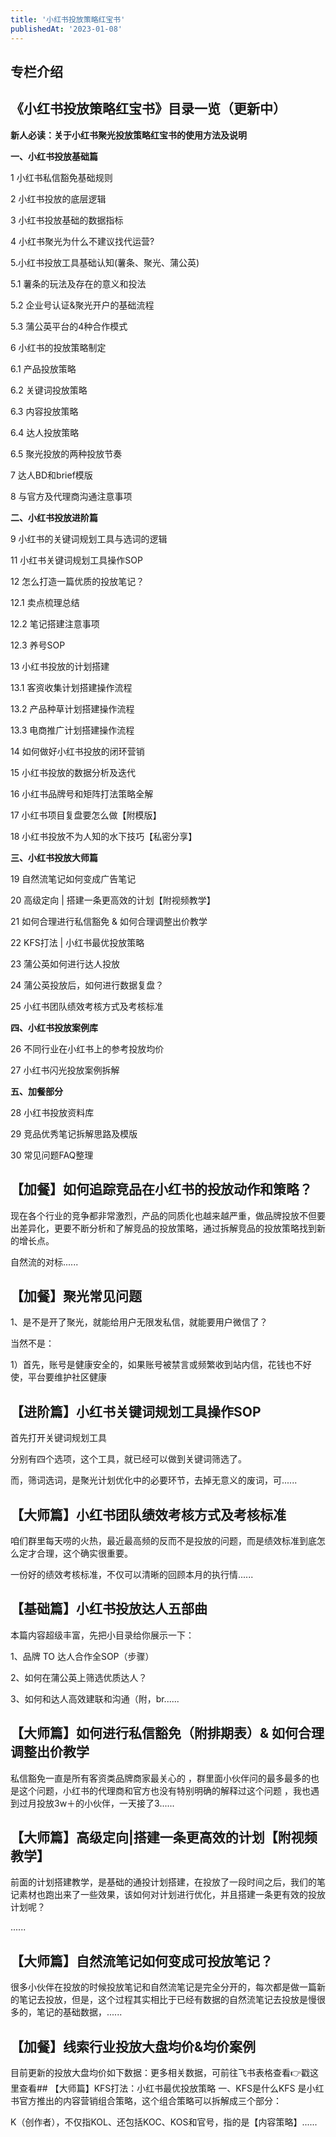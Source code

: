 ```yaml
---
title: '小红书投放策略红宝书'
publishedAt: '2023-01-08'
---
```


## 专栏介绍

**《小红书投放策略红宝书》目录一览（更新中）**
-------------------------

**新人必读：关于小红书聚光投放策略红宝书的使用方法及说明**

**一、小红书投放基础篇**

1 小红书私信豁免基础规则

2 小红书投放的底层逻辑

3 小红书投放基础的数据指标

4 小红书聚光为什么不建议找代运营?

5.小红书投放工具基础认知(薯条、聚光、蒲公英)

 5.1 薯条的玩法及存在的意义和投法

 5.2 企业号认证&聚光开户的基础流程

 5.3 蒲公英平台的4种合作模式

6 小红书的投放策略制定

 6.1 产品投放策略

 6.2 关键词投放策略

 6.3 内容投放策略

 6.4 达人投放策略

 6.5 聚光投放的两种投放节奏

7 达人BD和brief模版

8 与官方及代理商沟通注意事项

**二、小红书投放进阶篇**

9 小红书的关键词规划工具与选词的逻辑

11 小红书关键词规划工具操作SOP

12 怎么打造一篇优质的投放笔记？

 12.1 卖点梳理总结

 12.2 笔记搭建注意事项

 12.3 养号SOP

13 小红书投放的计划搭建

 13.1 客资收集计划搭建操作流程

 13.2 产品种草计划搭建操作流程

 13.3 电商推广计划搭建操作流程

14 如何做好小红书投放的闭环营销

15 小红书投放的数据分析及迭代

16 小红书品牌号和矩阵打法策略全解

17 小红书项目复盘要怎么做【附模版】

18 小红书投放不为人知的水下技巧【私密分享】

**三、小红书投放大师篇**

19 自然流笔记如何变成广告笔记

20 高级定向 | 搭建一条更高效的计划【附视频教学】

21 如何合理进行私信豁免 & 如何合理调整出价教学

22 KFS打法 | 小红书最优投放策略

23 蒲公英如何进行达人投放

24 蒲公英投放后，如何进行数据复盘？

25 小红书团队绩效考核方式及考核标准

**四、小红书投放案例库**

26 不同行业在小红书上的参考投放均价

27 小红书闪光投放案例拆解

**五、加餐部分**

28 小红书投放资料库

29 竞品优秀笔记拆解思路及模版

30 常见问题FAQ整理



## 【加餐】如何追踪竞品在小红书的投放动作和策略？
现在各个行业的竞争都非常激烈，产品的同质化也越来越严重，做品牌投放不但要出差异化，更要不断分析和了解竞品的投放策略，通过拆解竞品的投放策略找到新的增长点。

自然流的对标......

## 【加餐】聚光常见问题
1、是不是开了聚光，就能给用户无限发私信，就能要用户微信了？

当然不是：

1）首先，账号是健康安全的，如果账号被禁言或频繁收到站内信，花钱也不好使，平台要维护社区健康

## 【进阶篇】小红书关键词规划工具操作SOP
首先打开关键词规划工具

分别有四个选项，这个工具，就已经可以做到关键词筛选了。

而，筛词选词，是聚光计划优化中的必要环节，去掉无意义的废词，可......

## 【大师篇】小红书团队绩效考核方式及考核标准
咱们群里每天唠的火热，最近最高频的反而不是投放的问题，而是绩效标准到底怎么定才合理，这个确实很重要。

一份好的绩效考核标准，不仅可以清晰的回顾本月的执行情......

## 【基础篇】小红书投放达人五部曲
本篇内容超级丰富，先把小目录给你展示一下：

1、品牌 TO 达人合作全SOP（步骤）

2、如何在蒲公英上筛选优质达人？

3、如何和达人高效建联和沟通（附，br......

## 【大师篇】如何进行私信豁免（附排期表）&amp; 如何合理调整出价教学
私信豁免一直是所有客资类品牌商家最关心的 ，群里面小伙伴问的最多最多的也是这个问题，小红书的代理商和官方也没有特别明确的解释过这个问题 ，我也遇到过月投放3w＋的小伙伴，一天接了3......

## 【大师篇】高级定向|搭建一条更高效的计划【附视频教学】
前面的计划搭建教学，是基础的通投计划搭建，在投放了一段时间之后，我们的笔记素材也跑出来了一些效果，该如何对计划进行优化，并且搭建一条更有效的投放计划呢？

......

## 【大师篇】自然流笔记如何变成可投放笔记？
很多小伙伴在投放的时候投放笔记和自然流笔记是完全分开的，每次都是做一篇新的笔记去投放，但是，这个过程其实相比于已经有数据的自然流笔记去投放是慢很多的，笔记的基础数据，......

## 【加餐】线索行业投放大盘均价&amp;均价案例
目前更新的投放大盘均价如下数据：更多相关数据，可前往飞书表格查看👉戳这里查看## 【大师篇】KFS打法：小红书最优投放策略
一、KFS是什么KFS 是小红书官方推出的内容营销组合策略，这个组合策略可以拆解成三个部分：

K（创作者），不仅指KOL、还包括KOC、KOS和官号，指的是【内容策略】......

